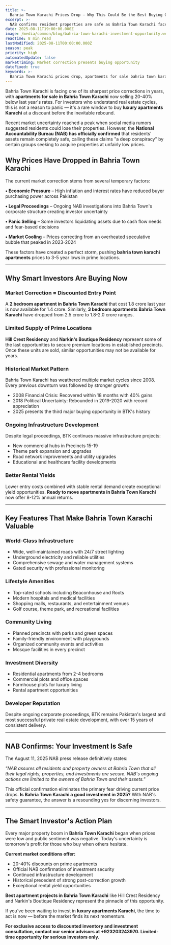```yaml
---
title: >-
  Bahria Town Karachi Prices Drop – Why This Could Be the Best Buying Opportunity in Years
excerpt: >-
  NAB confirms resident properties are safe as Bahria Town Karachi faces 20-40% price correction. Smart investors recognize this as a rare window to buy premium apartments and plots at discount before the inevitable rebound.
date: 2025-08-11T19:00:00.000Z
image: /media/common/blog/bahria-town-karachi-investment-opportunity.webp
readTime: 8 min read
lastModified: 2025-08-11T00:00:00.000Z
season: peak
priority: high
automatedUpdate: false
marketTiming: Market correction presents buying opportunity
dateFixed: true
keywords: >-
  Bahria Town Karachi prices drop, apartments for sale bahria town karachi, luxury apartments karachi, bahria town karachi investment 2025, property prices falling, best buying opportunity, NAB property safe, Hill Crest Residency, Narkins Boutique Residency
---
```


Bahria Town Karachi is facing one of its sharpest price corrections in years, with **apartments for sale in Bahria Town Karachi** now selling 20-40% below last year's rates. For investors who understand real estate cycles, this is not a reason to panic — it's a rare window to buy **luxury apartments Karachi** at a discount before the inevitable rebound.

Recent market uncertainty reached a peak when social media rumors suggested residents could lose their properties. However, the **National Accountability Bureau (NAB) has officially confirmed** that residents' assets remain completely safe, calling these claims "a deep conspiracy" by certain groups seeking to acquire properties at unfairly low prices.

## Why Prices Have Dropped in Bahria Town Karachi

The current market correction stems from several temporary factors:

**• Economic Pressure** – High inflation and interest rates have reduced buyer purchasing power across Pakistan

**• Legal Proceedings** – Ongoing NAB investigations into Bahria Town's corporate structure creating investor uncertainty  

**• Panic Selling** – Some investors liquidating assets due to cash flow needs and fear-based decisions

**• Market Cooling** – Prices correcting from an overheated speculative bubble that peaked in 2023-2024

These factors have created a perfect storm, pushing **bahria town karachi apartments** prices to 3-5 year lows in prime locations.

---

## Why Smart Investors Are Buying Now

### Market Correction = Discounted Entry Point

A **2 bedroom apartment in Bahria Town Karachi** that cost 1.8 crore last year is now available for 1.4 crore. Similarly, **3 bedroom apartments Bahria Town Karachi** have dropped from 2.5 crore to 1.8-2.0 crore ranges.

### Limited Supply of Prime Locations

**Hill Crest Residency** and **Narkin's Boutique Residency** represent some of the last opportunities to secure premium locations in established precincts. Once these units are sold, similar opportunities may not be available for years.

### Historical Market Pattern

Bahria Town Karachi has weathered multiple market cycles since 2008. Every previous downturn was followed by stronger growth:
- 2008 Financial Crisis: Recovered within 18 months with 40% gains
- 2018 Political Uncertainty: Rebounded in 2019-2020 with record appreciation
- 2025 presents the third major buying opportunity in BTK's history

### Ongoing Infrastructure Development

Despite legal proceedings, BTK continues massive infrastructure projects:
- New commercial hubs in Precincts 15-19
- Theme park expansion and upgrades
- Road network improvements and utility upgrades
- Educational and healthcare facility developments

### Better Rental Yields

Lower entry costs combined with stable rental demand create exceptional yield opportunities. **Ready to move apartments in Bahria Town Karachi** now offer 8-12% annual returns.

---

## Key Features That Make Bahria Town Karachi Valuable

### World-Class Infrastructure
- Wide, well-maintained roads with 24/7 street lighting
- Underground electricity and reliable utilities
- Comprehensive sewage and water management systems
- Gated security with professional monitoring

### Lifestyle Amenities  
- Top-rated schools including Beaconhouse and Roots
- Modern hospitals and medical facilities
- Shopping malls, restaurants, and entertainment venues
- Golf course, theme park, and recreational facilities

### Community Living
- Planned precincts with parks and green spaces
- Family-friendly environment with playgrounds
- Organized community events and activities
- Mosque facilities in every precinct

### Investment Diversity
- Residential apartments from 2-4 bedrooms
- Commercial plots and office spaces  
- Farmhouse plots for luxury living
- Rental apartment opportunities

### Developer Reputation
Despite ongoing corporate proceedings, BTK remains Pakistan's largest and most successful private real estate development, with over 15 years of consistent delivery.

---

## NAB Confirms: Your Investment Is Safe

The August 11, 2025 NAB press release definitively states:

*"NAB assures all residents and property owners at Bahria Town that all their legal rights, properties, and investments are secure. NAB's ongoing actions are limited to the owners of Bahria Town and their assets."*

This official confirmation eliminates the primary fear driving current price drops. **Is Bahria Town Karachi a good investment in 2025?** With NAB's safety guarantee, the answer is a resounding yes for discerning investors.

---

## The Smart Investor's Action Plan

Every major property boom in **Bahria Town Karachi** began when prices were low and public sentiment was negative. Today's uncertainty is tomorrow's profit for those who buy when others hesitate.

**Current market conditions offer:**
- 20-40% discounts on prime apartments
- Official NAB confirmation of investment security  
- Continued infrastructure development
- Historical precedent of strong post-correction growth
- Exceptional rental yield opportunities

**Best apartment projects in Bahria Town Karachi** like Hill Crest Residency and Narkin's Boutique Residency represent the pinnacle of this opportunity.

If you've been waiting to invest in **luxury apartments Karachi**, the time to act is now — before the market finds its next momentum.

**For exclusive access to discounted inventory and investment consultation, contact our senior advisors at +923203243970. Limited-time opportunity for serious investors only.**